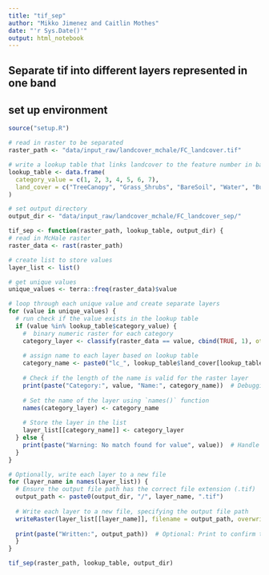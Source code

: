 ```yaml
---
title: "tif_sep"
author: "Mikko Jimenez and Caitlin Mothes"
date: "'r Sys.Date()'"
output: html_notebook
---
```


## Separate tif into different layers represented in one band

## set up environment
```r
source("setup.R") 

# read in raster to be separated 
raster_path <- "data/input_raw/landcover_mchale/FC_landcover.tif"

# write a lookup table that links landcover to the feature number in band
lookup_table <- data.frame(
  category_value = c(1, 2, 3, 4, 5, 6, 7),
  land_cover = c("TreeCanopy", "Grass_Shrubs", "BareSoil", "Water", "Buildings", "Roads_Railroads", "OtherPaved")
)

# set output directory
output_dir <- "data/input_raw/landcover_mchale/FC_landcover_sep/"
```

```r
tif_sep <- function(raster_path, lookup_table, output_dir) {
# read in McHale raster
raster_data <- rast(raster_path)

# create list to store values
layer_list <- list()

# get unique values
unique_values <- terra::freq(raster_data)$value

# loop through each unique value and create separate layers
for (value in unique_values) {
  # run check if the value exists in the lookup table
  if (value %in% lookup_table$category_value) {
    #  binary numeric raster for each category 
    category_layer <- classify(raster_data == value, cbind(TRUE, 1), others = NA)
    
    # assign name to each layer based on lookup table
    category_name <- paste0("lc_", lookup_table$land_cover[lookup_table$category_value == value])
    
    # Check if the length of the name is valid for the raster layer
    print(paste("Category:", value, "Name:", category_name))  # Debugging output
    
    # Set the name of the layer using `names()` function
    names(category_layer) <- category_name
    
    # Store the layer in the list
    layer_list[[category_name]] <- category_layer
  } else {
    print(paste("Warning: No match found for value", value))  # Handle unexpected values
  }
}

# Optionally, write each layer to a new file
for (layer_name in names(layer_list)) {
  # Ensure the output file path has the correct file extension (.tif)
  output_path <- paste0(output_dir, "/", layer_name, ".tif")
  
  # Write each layer to a new file, specifying the output file path
  writeRaster(layer_list[[layer_name]], filename = output_path, overwrite = TRUE)
  
  print(paste("Written:", output_path))  # Optional: Print to confirm the file was written
  }
}
```

```r
tif_sep(raster_path, lookup_table, output_dir)
```
